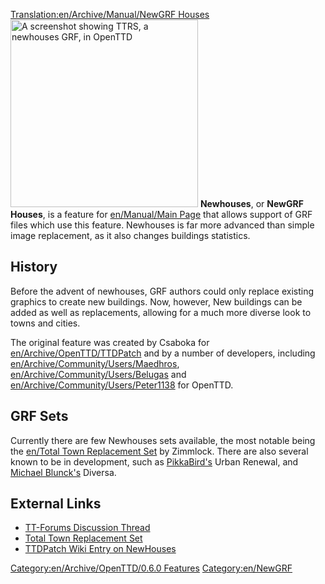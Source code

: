 [[Translation:en/Archive/Manual/NewGRF Houses]]
{{en/Note|This feature is currently a [[en/Archive/Community/Nightly build|nightly feature]], from r9315 onwards.}}
[[File:en/Archive/Manual/Ttrsopenttd.png|thumb|300px|right|A screenshot showing TTRS, a newhouses GRF, in OpenTTD]]
'''Newhouses''', or '''NewGRF Houses''', is a feature for [[en/Manual/Main Page]] that allows support of GRF files which use this feature. Newhouses is far more advanced than simple image replacement, as it also changes buildings statistics. 

==History==
Before the advent of newhouses, GRF authors could only replace existing graphics to create new buildings. Now, however, New buildings can be added as well as replacements, allowing for a much more diverse look to towns and cities.

The original feature was created by Csaboka for [[en/Archive/OpenTTD/TTDPatch]] and by a number of developers, including [[en/Archive/Community/Users/Maedhros]], [[en/Archive/Community/Users/Belugas]] and [[en/Archive/Community/Users/Peter1138]] for OpenTTD.

==GRF Sets==
Currently there are few Newhouses sets available, the most notable being the [[en/Total Town Replacement Set]] by Zimmlock. There are also several known to be in development, such as [[en/Archive/Community/Users/PikkaBird|PikkaBird's]] Urban Renewal, and [[en/Archive/Community/Users/Michael Blunck|Michael Blunck's]] Diversa.

==External Links==
*[http://www.tt-forums.net/viewtopic.php?t=28797 TT-Forums Discussion Thread]
*[http://www.tt-forums.net/viewtopic.php?t=8878 Total Town Replacement Set]
*[http://wiki.ttdpatch.net/tiki-index.php?page=NewHouses TTDPatch Wiki Entry on NewHouses]

[[Category:en/Archive/OpenTTD/0.6.0 Features]] 
[[Category:en/NewGRF]]